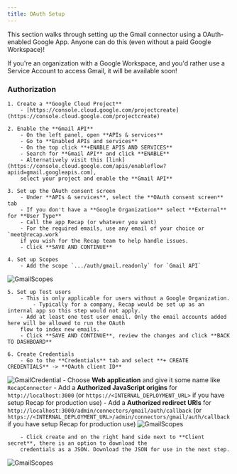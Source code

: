 ```yaml
---
title: OAuth Setup
---
```


This section walks through setting up the Gmail connector using a OAuth-enabled Google App.
Anyone can do this (even without a paid Google Workspace)!

If you're an organization with a Google Workspace, and you'd rather use a Service Account to access Gmail, 
it will be available soon! 

### Authorization
    1. Create a **Google Cloud Project**
        - [https://console.cloud.google.com/projectcreate](https://console.cloud.google.com/projectcreate)

    2. Enable the **Gmail API**
        - On the left panel, open **APIs & services**
        - Go to **Enabled APIs and services**
        - On the top click **+ENABLE APIS AND SERVICES**
        - Search for **Gmail API** and click **ENABLE**
        - Alternatively visit this [link](https://console.cloud.google.com/apis/enableflow?apiid=gmail.googleapis.com),
        select your project and enable the **Gmail API**

    3. Set up the OAuth consent screen
        - Under **APIs & services**, select the **OAuth consent screen** tab
        - If you don't have a **Google Organization** select **External** for **User Type**
        - Call the app Recap (or whatever you want)
        - For the required emails, use any email of your choice or `meet@recap.work`
        if you wish for the Recap team to help handle issues.
        - Click **SAVE AND CONTINUE**

    4. Set up Scopes
        - Add the scope `.../auth/gmail.readonly` for `Gmail API`
![GmailScopes](/images/connectors/gmail/GmailScopes.png)

    5. Set up Test users
        - This is only applicable for users without a Google Organization.
            - Typically for a company, Recap would be set up as an internal app so this step would not apply.
        - Add at least one test user email. Only the email accounts added here will be allowed to run the OAuth
        flow to index new emails.
        - Click **SAVE AND CONTINUE**, review the changes and click **BACK TO DASHBOARD**

    6. Create Credentials
        - Go to the **Credentials** tab and select **+ CREATE CREDENTIALS** -> **OAuth client ID**
![GmailCredential](/images/connectors/google_drive/GoogleDriveCredential.png)
        - Choose **Web application** and give it some name like `RecapConnector`
        - Add a **Authorized JavaScript origins** for `http://localhost:3000` (or `https://<INTERNAL_DEPLOYMENT_URL>` if you have setup Recap for production use)
        - Add a **Authorized redirect URIs** for `http://localhost:3000/admin/connectors/gmail/auth/callback` (or `https://<INTERNAL_DEPLOYMENT_URL>/admin/connectors/gmail/auth/callback` if you have setup Recap for production use)
![GmailScopes](/images/connectors/gmail/GmailCredentials.png)

        - Click create and on the right hand side next to **Client secret**, there is an option to download the
        credentials as a JSON. Download the JSON for use in the next step.
![GmailScopes](/images/connectors/google_drive/DriveDownloadCredentials.png)
